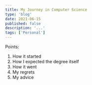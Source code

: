 ---
title: My Journey in Computer Science
type: 'blog'
date: 2021-06-15
published: false
description: '...'
tags: ['Personal']
---

Points:

1. How it started
2. How I expected the degree itself
3. How it went
4. My regrets
5. My advice
